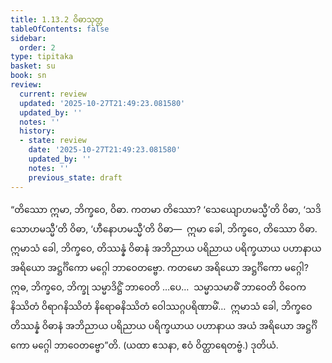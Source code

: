 ```yaml
---
title: 1.13.2 ဝိဓာသုတ္တ
tableOfContents: false
sidebar:
  order: 2
type: tipitaka
basket: su
book: sn
review:
  current: review
  updated: '2025-10-27T21:49:23.081580'
  updated_by: ''
  notes: ''
  history:
  - state: review
    date: '2025-10-27T21:49:23.081580'
    updated_by: ''
    notes: ''
    previous_state: draft
---
```



<ReviewStatus review={frontmatter.review} showDetails={true} />

<HypothesisAnnotation frontmatter={frontmatter} />

<DynamicBreadcrumb />

<Division number="162" book="sn" e="ch" v="18" p="303">

<Paragraph number="312" book="sn">
“တိဿော ဣမာ, ဘိက္ခဝေ, ဝိဓာ. ကတမာ တိဿော? ‘သေယျောဟမသ္မီ’တိ ဝိဓာ, ‘သဒိသောဟမသ္မီ’တိ ဝိဓာ, ‘ဟီနောဟမသ္မီ’တိ ဝိဓာ—  ဣမာ ခေါ, ဘိက္ခဝေ, တိဿော ဝိဓာ. ဣမာသံ ခေါ, ဘိက္ခဝေ, တိဿန္နံ ဝိဓာနံ အဘိညာယ ပရိညာယ ပရိက္ခယာယ ပဟာနာယ အရိယော အဋ္ဌင်္ဂိကော မဂ္ဂေါ ဘာဝေတဗ္ဗော. ကတမော အရိယော အဋ္ဌင်္ဂိကော မဂ္ဂေါ? ဣဓ, ဘိက္ခဝေ, ဘိက္ခု သမ္မာဒိဋ္ဌိံ ဘာဝေတိ …ပေ…  သမ္မာသမာဓိံ ဘာဝေတိ ဝိဝေကနိဿိတံ ဝိရာဂနိဿိတံ နိရောဓနိဿိတံ ဝေါဿဂ္ဂပရိဏာမိံ…  ဣမာသံ ခေါ, ဘိက္ခဝေ တိဿန္နံ ဝိဓာနံ အဘိညာယ ပရိညာယ ပရိက္ခယာယ ပဟာနာယ အယံ အရိယော အဋ္ဌင်္ဂိကော မဂ္ဂေါ ဘာဝေတဗ္ဗော”တိ. (ယထာ ဧသနာ, ဧဝံ ဝိတ္ထာရေတဗ္ဗံ.)

</Paragraph>
</Division>

<Paragraph number="313" type="center" book="sn">
ဒုတိယံ.
</Paragraph>